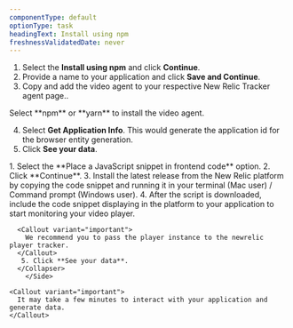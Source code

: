 ```yaml
---
componentType: default
optionType: task
headingText: Install using npm
freshnessValidatedDate: never
---
```


1. Select the **Install using npm** and click **Continue**.
2. Provide a name to your application and click **Save and Continue**.
3. Copy and add the video agent to your respective New Relic Tracker agent page..

<Callout variant="tip">
  Select **npm** or **yarn** to install the video agent.
</Callout>

4. Select **Get Application Info**. This would generate the application id for the browser entity generation.
5. Click **See your data**.
  
<CollapserGroup>
  <SideBySide>
    <Side>
    <Collapser
        id="javascript-snippet"
        title="Place a JavaScript snippet in frontend code"
      >
      1. Select the **Place a JavaScript snippet in frontend code** option.
      2. Click **Continue**.
      3. Install the latest release from the New Relic platform by copying the code snippet and running it in your terminal (Mac user) / Command prompt (Windows user).
      4. After the script is downloaded, include the code snippet displaying in the platform to your application to start monitoring your video player.

      <Callout variant="important">
        We recommend you to pass the player instance to the newrelic player tracker.
      </Callout>
       5. Click **See your data**.
      </Collapser>
        </Side>
</SideBySide>
</CollapserGroup>

    <Callout variant="important">
      It may take a few minutes to interact with your application and generate data.
    </Callout>